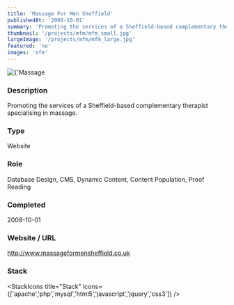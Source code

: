 ```yaml
---
title: 'Massage For Men Sheffield'
publishedAt: '2008-10-01'
summary: 'Promoting the services of a Sheffield-based complementary therapist specialising in massage.'
thumbnail: '/projects/mfm/mfm_small.jpg'
largeImage: '/projects/mfm/mfm_large.jpg'
featured: 'no'
images: 'mfm'
---
```


<div className="relative w-full h-[400px] sm:h-[600px] md:h-[760px] lg:h-[920px]">
  <Image
    alt={'Massage For Men Sheffield'}
    src={'/projects/mfm/mfm.jpg'}
    sizes="(max-width: 640px) 100%, 100%"
    fill={true}
    priority
    style={{
      objectFit: 'contain'
    }}
  />
</div>

### Description

Promoting the services of a Sheffield-based complementary therapist specialising in massage.


### Type

Website

### Role

Database Design, CMS, Dynamic Content, Content Population, Proof Reading

### Completed
2008-10-01

### Website / URL
http://www.massageformensheffield.co.uk


### Stack

<StackIcons
  title="Stack"
  icons={['apache','php','mysql','html5','javascript','jquery','css3']}
  />
